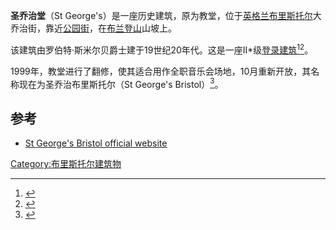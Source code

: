 {{Infobox Historic building
|image=stgeorgeschapel.jpg
|name=圣乔治堂
|location_town=[[布里斯托尔|布里斯托尔]]
|location_country=[[英格兰|英格兰]]
|map_type=Bristol
|coordinates = {{coord|51.4543|-2.6038|display=inline,title}}
|construction_start_date=1821
|completion_date=1823
|style=希腊复兴
}}
'''圣乔治堂'''（St George's）是一座历史建筑，原为教堂，位于[[英格兰|英格兰]][[布里斯托尔|布里斯托尔]]大乔治街，靠近[[公园街_(布里斯托尔)|公园街]]，在[[布兰登山|布兰登山]]山坡上。

该建筑由罗伯特·斯米尔贝爵士建于19世纪20年代。这是一座II*级[[登录建筑|登录建筑]]<ref>{{cite web|title=Church of St George, Brandon Hill|url=https://www.historicengland.org.uk/listing/the-list/list-entry/1202248|website=National Heritage List for England|publisher=Historic England|accessdate=27 November 2016|archive-date=2020-11-25|archive-url=https://web.archive.org/web/20201125145448/https://historicengland.org.uk/listing/the-list/list-entry/1202248|dead-url=no}}</ref><ref>{{cite web | title=Church of St George, Brandon Hill | work=historicengland.org.uk | url=https://historicengland.org.uk/listing/the-list/list-entry/1202248 | accessdate=2007-03-16 | archive-date=2020-11-25 | archive-url=https://web.archive.org/web/20201125145448/https://historicengland.org.uk/listing/the-list/list-entry/1202248 | dead-url=no }}</ref>。

1999年，教堂进行了翻修，使其适合用作全职音乐会场地，10月重新开放，其名称现在为圣乔治布里斯托尔（St George's Bristol）<ref>{{cite web|title=About St George's Bristol|url=http://www.stgeorgesbristol.co.uk/about-us/|publisher=St George's Bristol official website|accessdate=16 December 2011|archiveurl=https://web.archive.org/web/20120116023532/http://www.stgeorgesbristol.co.uk/about-us/|archivedate=2012-01-16|dead-url=no}}</ref>。

==参考==
{{Reflist}}
* [http://www.stgeorgesbristol.co.uk St George's Bristol official website] {{Wayback|url=http://www.stgeorgesbristol.co.uk/ |date=20201125204132 }}
{{布里斯托尔}}
[[Category:布里斯托尔建筑物|Category:布里斯托尔建筑物]]